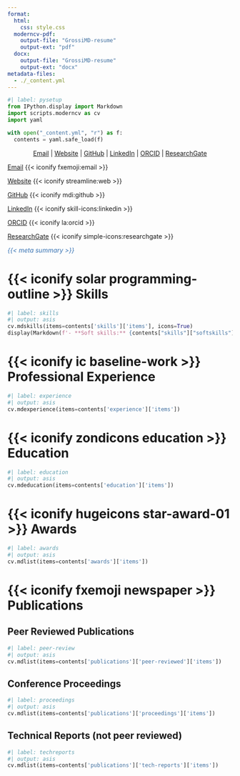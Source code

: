 ```yaml
---
format:
  html:
    css: style.css
  moderncv-pdf:
    output-file: "GrossiMD-resume"
    output-ext: "pdf"
  docx:
    output-file: "GrossiMD-resume"
    output-ext: "docx"
metadata-files:
  - ./_content.yml
---
```


```python
#| label: pysetup
from IPython.display import Markdown
import scripts.moderncv as cv
import yaml

with open("_content.yml", "r") as f:
  contents = yaml.safe_load(f)
```

<!-- Header rendering for docx -->

::: {.content-visible when-format="docx"}

<div style="text-align: center">

[Email](mailto:matt.grossi@proton.me) |  [Website](mdgrossi.github.io) | [GitHub](https://github.com/mdgrossi) | [LinkedIn](https://www.linkedin.com/in/matthewgrossi) | [ORCID](https://orcid.org/0000-0002-8550-3189) | [ResearchGate](https://www.researchgate.net/profile/Matthew_Grossi2)

</div>

:::

<!-- Rendering for website -->

::: {.content-visible when-format="html"}
::: {.column-margin .right-align}

[Email](mailto:matt.grossi@proton.me) {{< iconify fxemoji:email >}}

[Website](mdgrossi.github.io) {{< iconify streamline:web >}}

[GitHub](https://github.com/mdgrossi) {{< iconify mdi:github >}}

[LinkedIn](https://www.linkedin.com/in/matthewgrossi) {{< iconify skill-icons:linkedin >}}

[ORCID](https://orcid.org/0000-0002-8550-3189) {{< iconify la:orcid >}}

[ResearchGate](https://www.researchgate.net/profile/Matthew_Grossi2) {{< iconify simple-icons:researchgate >}}

:::
:::

::: {.center}

<span style="color:#3873b3;"> *{{< meta summary >}}* </span>

:::

<!-- Skills-->
# {{< iconify solar programming-outline >}} Skills

```python
#| label: skills
#| output: asis
cv.mdskills(items=contents['skills']['items'], icons=True)
display(Markdown(f'- **Soft skills:** {contents["skills"]["softskills"]}'))
```

<!-- Experience -->
# {{< iconify ic baseline-work >}} Professional Experience

```python
#| label: experience
#| output: asis
cv.mdexperience(items=contents['experience']['items'])
```

<!-- Education -->
# {{< iconify zondicons education >}} Education
 
```python
#| label: education
#| output: asis
cv.mdeducation(items=contents['education']['items'])
```

<!-- Awards -->
# {{< iconify hugeicons star-award-01 >}} Awards

```python
#| label: awards
#| output: asis
cv.mdlist(items=contents['awards']['items'])
```

<!-- Publications -->
# {{< iconify fxemoji newspaper >}} Publications

## Peer Reviewed Publications

```python
#| label: peer-review
#| output: asis
cv.mdlist(items=contents['publications']['peer-reviewed']['items'])
```

## Conference Proceedings

```python
#| label: proceedings
#| output: asis
cv.mdlist(items=contents['publications']['proceedings']['items'])
```

## Technical Reports (not peer reviewed)

```python
#| label: techreports
#| output: asis
cv.mdlist(items=contents['publications']['tech-reports']['items'])
```
